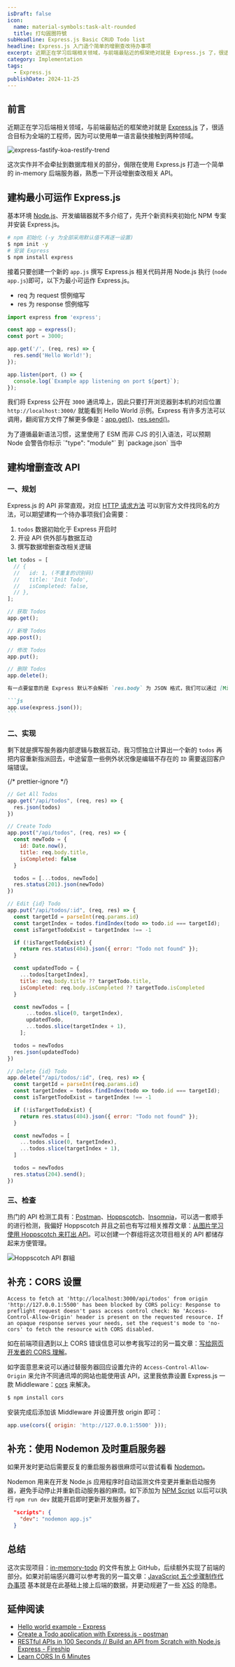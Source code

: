 ```yaml
---
isDraft: false
icon:
  name: material-symbols:task-alt-rounded
  title: 打勾圓圈符號
subHeadline: Express.js Basic CRUD Todo list
headline: Express.js 入门造个简单的增删查改待办事项
excerpt: 近期正在学习后端相关领域，与前端最贴近的框架绝对就是 Express.js 了，很适合目标为全端的工程师。这次实作并不会牵扯到数据库相关的部分，侷限在使用 Express.js 打造一个简单的 in-memory 待办事项后端服务器。
category: Implementation
tags:
  - Express.js
publishDate: 2024-11-25
---
```


## 前言

近期正在学习后端相关领域，与前端最贴近的框架绝对就是 [Express.js](https://expressjs.com/) 了，很适合目标为全端的工程师，因为可以使用单一语言最快接触到两种领域。

![express-fastify-koa-restify-trend](express-fastify-koa-restify-trend.webp 'Express.js 长年下载量最高')

这次实作并不会牵扯到数据库相关的部分，侷限在使用 Express.js 打造一个简单的 in-memory 后端服务器，熟悉一下开设增删查改相关 API。

## 建构最小可运作 Express.js

基本环境 [Node.js](https://nodejs.org/en)、开发编辑器就不多介绍了，先开个新资料夹初始化 NPM 专案并安装 Express.js。

```bash
# npm 初始化 (-y 为全部采用默认值不再逐一设置)
$ npm init -y
# 安装 Express
$ npm install express
```

接着只要创建一个新的 `app.js` 撰写 Express.js 相关代码并用 Node.js 执行 (`node app.js`)即可，以下为最小可运作 Express.js。

- req 为 request 惯例缩写
- res 为 response 惯例缩写

```js
import express from 'express';

const app = express();
const port = 3000;

app.get('/', (req, res) => {
  res.send('Hello World!');
});

app.listen(port, () => {
  console.log(`Example app listening on port ${port}`);
});
```

我们将 Express 公开在 `3000` 通讯埠上，因此只要打开浏览器到本机的对应位置 `http://localhost:3000/` 就能看到 Hello World 示例。Express 有许多方法可以调用，翻阅官方文件了解更多像是：[app.get()](http://expressjs.com/en/5x/api.html#app.get)、[res.send()](http://expressjs.com/en/5x/api.html#res.send)。

<Info type="info">
  为了遵循最新语法习惯，这里使用了 ESM 而非 CJS 的引入语法，可以预期 Node 会警告你标示 `"type": "module"` 到
  `package.json` 当中
</Info>

## 建构增删查改 API

### 一、规划

Express.js 的 API 非常直观，对应 [HTTP 请求方法](https://developer.mozilla.org/zh-TW/docs/Web/HTTP/Methods) 可以到官方文件找同名的方法，可以期望建构一个待办事项我们会需要：

1. `todos` 数据初始化于 Express 开启时
2. 开设 API 供外部与数据互动
3. 撰写数据增删查改相关逻辑

```js
let todos = [
  // {
  //   id: 1, (不重复的识别码)
  //   title: 'Init Todo',
  //   isCompleted: false,
  // },
];

// 获取 Todos
app.get();

// 新增 Todos
app.post();

// 修改 Todos
app.put();

// 删除 Todos
app.delete();
```

````markdown
有一点要留意的是 Express 默认不会解析 `res.body` 为 JSON 格式，我们可以通过 [Middleware](https://expressjs.com/en/guide/using-middleware.html) 来默认处理所有 `res.body` 使用 [express.json](https://expressjs.com/en/4x/api.html#express.json)。

```js
app.use(express.json());
```
````

### 二、实现

剩下就是撰写服务器内部逻辑与数据互动，我习惯独立计算出一个新的 `todos` 再把内容重新指派回去，中途留意一些例外状况像是编辑不存在的 `ID` 需要返回客户端错误。

{/* prettier-ignore */}
```js
// Get All Todos
app.get("/api/todos", (req, res) => {
  res.json(todos)
})

// Create Todo
app.post("/api/todos", (req, res) => {
  const newTodo = {
    id: Date.now(),
    title: req.body.title,
    isCompleted: false
  }

  todos = [...todos, newTodo]
  res.status(201).json(newTodo)
})

// Edit {id} Todo
app.put("/api/todos/:id", (req, res) => {
  const targetId = parseInt(req.params.id)
  const targetIndex = todos.findIndex(todo => todo.id === targetId);
  const isTargetTodoExist = targetIndex !== -1

  if (!isTargetTodoExist) {
    return res.status(404).json({ error: "Todo not found" });
  }

  const updatedTodo = {
    ...todos[targetIndex],
    title: req.body.title ?? targetTodo.title,
    isCompleted: req.body.isCompleted ?? targetTodo.isCompleted
  }

  const newTodos = [
      ...todos.slice(0, targetIndex),
      updatedTodo,
      ...todos.slice(targetIndex + 1),
    ];

  todos = newTodos
  res.json(updatedTodo)
})

// Delete {id} Todo
app.delete("/api/todos/:id", (req, res) => {
  const targetId = parseInt(req.params.id)
  const targetIndex = todos.findIndex(todo => todo.id === targetId);
  const isTargetTodoExist = targetIndex !== -1

  if (!isTargetTodoExist) {
    return res.status(404).json({ error: "Todo not found" });
  }

  const newTodos = [
    ...todos.slice(0, targetIndex),
    ...todos.slice(targetIndex + 1),
  ]

  todos = newTodos
  res.status(204).send();
})
```

### 三、检查

热门的 API 检测工具有：[Postman](https://www.postman.com/)、[Hoppscotch](https://hoppscotch.io/)、[Insomnia](https://insomnia.rest/)，可以选一套顺手的进行检测，我偏好 Hoppscotch 并且之前也有写过相关推荐文章：[从图片学习使用 Hoppscotch 来打出 API](https://www.webdong.dev/post/learn-hoppscotch/)。可以创建一个群组将这次项目相关的 API 都储存起来方便管理。

![Hoppscotch API 群組](hoppscotch-apis.webp)

## 补充：CORS 设置

```
Access to fetch at 'http://localhost:3000/api/todos' from origin 'http://127.0.0.1:5500' has been blocked by CORS policy: Response to preflight request doesn't pass access control check: No 'Access-Control-Allow-Origin' header is present on the requested resource. If an opaque response serves your needs, set the request's mode to 'no-cors' to fetch the resource with CORS disabled.
```

如在前端项目遇到以上 CORS 错误信息可以参考我写过的另一篇文章：[写给网页开发者的 CORS 理解](https://www.webdong.dev/post/cors-for-web-developer/)。

如字面意思来说可以通过替服务器回应设置允许的 `Access-Control-Allow-Origin` 来允许不同通讯埠的网站也能使用该 API，这里我依靠设置 Express.js 一款 Middleware：[cors](https://www.npmjs.com/package/cors) 来解决。

```bash
$ npm install cors
```

安装完成后添加该 Middleware 并设置开放 origin 即可：

```js
app.use(cors({ origin: 'http://127.0.0.1:5500' }));
```

## 补充：使用 Nodemon 及时重启服务器

如果开发时更动后需要反复的重启服务器很麻烦可以尝试看看 [Nodemon](https://github.com/remy/nodemon#nodemon)。

Nodemon 用来在开发 Node.js 应用程序时自动监测文件变更并重新启动服务器，避免手动停止并重新启动服务器的麻烦。如下添加为 [NPM Script](https://docs.npmjs.com/cli/v8/using-npm/scripts) 以后可以执行 `npm run dev` 就能开启即时更新开发服务器了。

```json
  "scripts": {
    "dev": "nodemon app.js"
  }
```

## 总结

这次实现项目：[in-memory-todo](https://github.com/riceball-tw/in-memory-todo) 的文件有放上 GitHub，后续额外实现了前端的部分。如果对前端感兴趣可以参考我的另一篇文章：[JavaScript 五个步骤制作代办事项](https://www.webdong.dev/post/javascript-todo-list-exercise/) 基本就是在此基础上接上后端的数据，并更动规避了一些 [XSS](https://www.webdong.dev/post/xss-for-web-developer/) 的隐患。

## 延伸阅读

- [Hello world example - Express](https://expressjs.com/en/starter/hello-world.html)
- [Create a Todo application with Express.js - postman](https://quickstarts.postman.com/guide/express/index.html?index=..%2F..index#0)
- [RESTful APIs in 100 Seconds // Build an API from Scratch with Node.js Express - Fireship](https://youtu.be/-MTSQjw5DrM?si=WYRzwjR-_yNPgj5u&t=153)
- [Learn CORS In 6 Minutes](https://www.youtube.com/watch?v=PNtFSVU-YTI)
